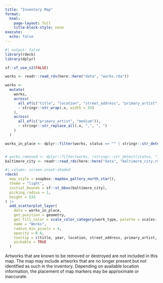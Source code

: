 ```yaml
---
title: "Inventory Map"
format:
  html:
    page-layout: full
    title-block-style: none
execute: 
  echo: false
---
```


```r
#| output: false
library(rdeck)
library(dplyr)

sf::sf_use_s2(FALSE)

works <- readr::read_rds(here::here("data", "works.rda"))

works <-
  mutate(
    works,
    across(
      all_of(c("title", "location", "street_address", "primary_artist", "medium")),
      ~ stringr::str_wrap(.x, width = 35)
    ),
    across(
      all_of(c("primary_artist", "medium")),
      ~ stringr::str_replace_all(.x, ",", ", ")
    )
  )

works_in_place <- dplyr::filter(works, status == "" | stringr::str_detect(status, "in place"))


# works_removed <- dplyr::filter(works, !stringr::str_detect(status, "in place"))
baltimore_city <- readr::read_rds(here::here("data", "baltimore_city.rda"))
```


```r
#| column: screen-inset-shaded
rdeck(
  map_style = snapbox::mapbox_gallery_north_star(),
  theme = "light",
  initial_bounds = sf::st_bbox(baltimore_city),
  picking_radius = 1,
  height = 533
) |>
  add_scatterplot_layer(
    data = works_in_place,
    get_position = geometry,
    get_fill_color = scale_color_category(work_type, palette = scales::brewer_pal(type = "qual", palette = "Set2"), col_label = "Type"), # "#008385",
    name = "Works",
    radius_min_pixels = 4,
    opacity = 0.6,
    tooltip = c(title, year, location, street_address, primary_artist, work_type, medium),
    pickable = TRUE
  )
```

Artworks that are known to be removed or destroyed are not included in this map. The map may include artworks that are no longer present but not identified as such in the inventory. Depending on available location information, the placement of map markers may be approximate or inaccurate.
